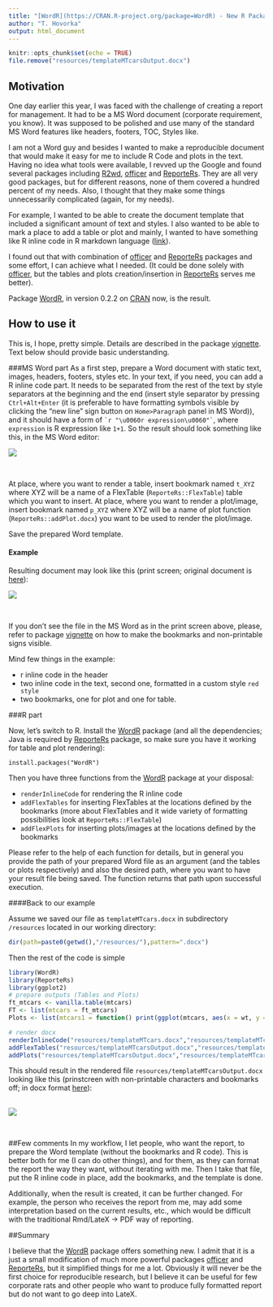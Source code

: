 ---
title: "[WordR](https://CRAN.R-project.org/package=WordR) - New R Package for Rendering Documents in MS Word Format"
author: "T. Hovorka"
output: html_document
---

```{r setup, include=FALSE}
knitr::opts_chunk$set(echo = TRUE)
file.remove("resources/templateMTcarsOutput.docx")

```

## Motivation

One day earlier this year, I was faced with the challenge of creating a report for management. It had to be a MS Word document (corporate requirement, you know). It was supposed to be polished and use many of the standard MS Word features like headers, footers, TOC, Styles like.

I am not a Word guy and besides I wanted to make a reproducible document that would make it easy for me to include R Code and plots in the text. Having no idea what tools were available, I revved up the Google and found several packages including [R2wd](https://CRAN.R-project.org/package=R2wd), [officer](https://CRAN.R-project.org/package=officer) and [ReporteRs](https://CRAN.R-project.org/package=ReporteRs). They are all very good packages, but for different reasons, none of them covered a hundred percent of my needs.  Also, I thought that they make some things unnecessarily complicated (again, for my needs).

For example, I wanted to be able to create the document template that included a significant amount of text and styles. I also wanted to be able to mark a place to add a table or plot and mainly, I wanted to have something like R inline code in R markdown language ([link](http://rmarkdown.rstudio.com/lesson-4.html)).

I found out that with combination of [officer](https://CRAN.R-project.org/package=officer) and [ReporteRs](https://CRAN.R-project.org/package=ReporteRs) packages and some effort, I can achieve what I needed. (It could be done solely with [officer](https://CRAN.R-project.org/package=officer), but the tables and plots creation/insertion in [ReporteRs](https://CRAN.R-project.org/package=ReporteRs) serves me better).

Package [WordR](https://CRAN.R-project.org/package=WordR), in version 0.2.2 on [CRAN](https://CRAN.R-project.org) now, is the result.

## How to use it
This is, I hope, pretty simple. Details are described in the package [vignette](https://CRAN.R-project.org/package=WordR/vignettes/WordR.html). Text below should provide basic understanding.

###MS Word part
As a first step, prepare a Word document with static text, images, headers, footers, styles etc.
In your text, if you need, you can add a R inline code part. It needs to be separated from the rest of the text by style separators at the beginning and the end (insert style separator by pressing `Ctrl+Alt+Enter` (it is preferable to have formatting symbols visible by clicking the "new line" sign button on `Home>Paragraph` panel in MS Word)), and it should have a form of `` `r "\u0060r expression\u0060"` ``, where `expression` is R expression like `1+1`. So the result should look something like this, in the MS Word editor:  

 ![](resources/lineWithCode.gif)      
  
<br/>

At place, where you want to render a table, insert bookmark named `t_XYZ` where XYZ will be a name of a FlexTable (`ReporteRs::FlexTable`) table which you want to insert.
At place, where you want to render a plot/image, insert bookmark named `p_XYZ` where XYZ will be a name of plot function (`ReporteRs::addPlot.docx`) you want to be used to render the plot/image.

Save the prepared Word template. 

#### Example
Resulting document may look like this (print screen; original document is [here](resources/templateMTcars.docx)):


![](resources/templateMTcarsPrintscreen.gif)  

<br/>

If you don't see the file in the MS Word as in the print screen above, please, refer to package [vignette](https://CRAN.R-project.org/package=WordR/vignettes/WordR.html) on how to make the bookmarks and non-printable signs visible.

Mind few things in the example:

* r inline code in the header
* two inline code in the text, second one, formatted in a custom style `red style`
* two bookmarks, one for plot and one for table.
 
###R part

Now, let's switch to R. Install the [WordR](https://CRAN.R-project.org/package=WordR) package (and all the dependencies; Java is required by [ReporteRs](https://CRAN.R-project.org/package=ReporteRs) package, so make sure you have it working for table and plot rendering):
```
install.packages("WordR")
```

Then you have three functions from the [WordR](https://CRAN.R-project.org/package=WordR) package at your disposal:

* `renderInlineCode` for rendering the R inline code
* `addFlexTables` for inserting FlexTables at the locations defined by the bookmarks (more about FlexTables and it wide variety of formatting possibilities look at `ReporteRs::FlexTable`)
* `addFlexPlots`  for inserting plots/images at the locations defined by the bookmarks

Please refer to the help of each function for details, but in general you provide the path of your prepared Word file as an argument (and the tables or plots respectively) and also the desired path, where you want to have your result file being saved. The function returns that path upon successful execution.

####Back to our example

Assume we saved our file as `templateMTcars.docx` in subdirectory `/resources` located in our working directory:

```{r}
dir(path=paste0(getwd(),"/resources/"),pattern=".docx")
```

Then the rest of the code is simple
```{r}
library(WordR)
library(ReporteRs)
library(ggplot2)
# prepare outputs (Tables and Plots)
ft_mtcars <- vanilla.table(mtcars)
FT <- list(mtcars = ft_mtcars)
Plots <- list(mtcars1 = function() print(ggplot(mtcars, aes(x = wt, y = hp, col = as.factor(cyl))) + geom_point()))

# render docx
renderInlineCode("resources/templateMTcars.docx","resources/templateMTcarsOutput.docx")
addFlexTables("resources/templateMTcarsOutput.docx","resources/templateMTcarsOutput.docx", FT)
addPlots("resources/templateMTcarsOutput.docx","resources/templateMTcarsOutput.docx", Plots, height = 4)
```

This should result in the rendered file `resources/templateMTcarsOutput.docx` looking like this (prinstcreen with non-printable characters and bookmarks off; in docx format [here](resources/templateMTcarsOutput.docx)):

<br/>
![](resources/outputMTcarsPrintscreen.gif)  

<br/>

##Few comments
In my workflow, I let people, who want the report, to prepare the Word template (without the bookmarks and R code). This is better both for me (I can do other things), and for them, as they can format the report the way they want, without iterating with me. Then I take that file, put the R inline code in place, add the bookmarks, and the template is done. 

Additionally, when the result is created, it can be further changed. For example, the person who receives the report from me, may add some interpretation based on the current results, etc., which would be difficult with the traditional Rmd/LateX -> PDF way of reporting.

##Summary

I believe that the [WordR](https://CRAN.R-project.org/package=WordR) package offers something new. I admit that it is a just a small modification of much more powerful packages [officer](https://CRAN.R-project.org/package=officer) and [ReporteRs](https://CRAN.R-project.org/package=ReporteRs), but it simplified things for me a lot. Obviously it will never be the first choice for reproducible research, but I believe it can be useful for few corporate rats and other people who want to produce fully formatted report but do not want to go deep into LateX.






